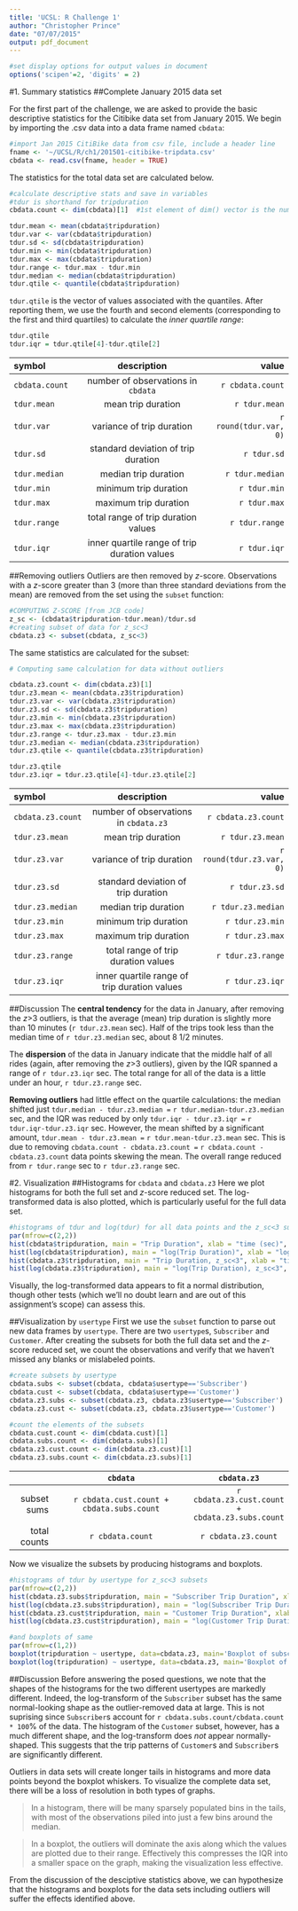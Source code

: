 ```yaml
---
title: 'UCSL: R Challenge 1'
author: "Christopher Prince"
date: "07/07/2015"
output: pdf_document
---
```


```r
#set display options for output values in document
options('scipen'=2, 'digits' = 2)
```

#1. Summary statistics
##Complete January 2015 data set

For the first part of the challenge, we are asked to provide the basic descriptive statistics for the Citibike data set from January 2015. We begin by importing the .csv data into a data frame named `cbdata`:

```r
#import Jan 2015 CitiBike data from csv file, include a header line
fname <- '~/UCSL/R/ch1/201501-citibike-tripdata.csv'
cbdata <- read.csv(fname, header = TRUE)
```

The statistics for the total data set are calculated below.

```r
#calculate descriptive stats and save in variables
#tdur is shorthand for tripduration
cbdata.count <- dim(cbdata)[1]  #1st element of dim() vector is the number of observations

tdur.mean <- mean(cbdata$tripduration)
tdur.var <- var(cbdata$tripduration)
tdur.sd <- sd(cbdata$tripduration)
tdur.min <- min(cbdata$tripduration)
tdur.max <- max(cbdata$tripduration)
tdur.range <- tdur.max - tdur.min
tdur.median <- median(cbdata$tripduration)
tdur.qtile <- quantile(cbdata$tripduration)
```

`tdur.qtile` is the vector of values associated with the quantiles. After reporting them, we use the fourth and second elements (corresponding to the first and third quartiles) to calculate the *inner quartile range*:

```r
tdur.qtile
tdur.iqr = tdur.qtile[4]-tdur.qtile[2]
```

|symbol         |description                        |value           |
|:--------------|:---------------------------------:|---------------:|
|`cbdata.count` |number of observations in `cbdata` |`r cbdata.count`|
|`tdur.mean`    |mean trip duration                 |`r tdur.mean`   |  
|`tdur.var`     |variance of trip duration          |`r round(tdur.var, 0)`|
|`tdur.sd`      |standard deviation of trip duration|`r tdur.sd`     |
|`tdur.median`  |median trip duration               |`r tdur.median` |
|`tdur.min`     |minimum trip duration              |`r tdur.min`    |
|`tdur.max`     |maximum trip duration              |`r tdur.max`    |
|`tdur.range`   |total range of trip duration values|`r tdur.range`  |
|`tdur.iqr`     |inner quartile range of trip duration values|`r tdur.iqr`|

##Removing outliers
Outliers are then removed by *z*-score. Observations with a *z*-score greater than 3 (more than three standard deviations from the mean) are removed from the set using the `subset` function:

```r

#COMPUTING Z-SCORE [from JCB code]
z_sc <- (cbdata$tripduration-tdur.mean)/tdur.sd
#creating subset of data for z_sc<3
cbdata.z3 <- subset(cbdata, z_sc<3)
```

The same statistics are calculated for the subset:

```r
# Computing same calculation for data without outliers

cbdata.z3.count <- dim(cbdata.z3)[1]
tdur.z3.mean <- mean(cbdata.z3$tripduration)
tdur.z3.var <- var(cbdata.z3$tripduration)
tdur.z3.sd <- sd(cbdata.z3$tripduration)
tdur.z3.min <- min(cbdata.z3$tripduration)
tdur.z3.max <- max(cbdata.z3$tripduration)
tdur.z3.range <- tdur.z3.max - tdur.z3.min
tdur.z3.median <- median(cbdata.z3$tripduration)
tdur.z3.qtile <- quantile(cbdata.z3$tripduration)

tdur.z3.qtile
tdur.z3.iqr = tdur.z3.qtile[4]-tdur.z3.qtile[2]

```

|symbol         |description                        |value           |
|:--------------|:---------------------------------:|---------------:|
|`cbdata.z3.count` |number of observations in `cbdata.z3` |`r cbdata.z3.count`|
|`tdur.z3.mean`    |mean trip duration                 |`r tdur.z3.mean`   |  
|`tdur.z3.var`     |variance of trip duration          |`r round(tdur.z3.var, 0)`|
|`tdur.z3.sd`      |standard deviation of trip duration|`r tdur.z3.sd`     |
|`tdur.z3.median`  |median trip duration               |`r tdur.z3.median` |
|`tdur.z3.min`     |minimum trip duration              |`r tdur.z3.min`    |
|`tdur.z3.max`     |maximum trip duration              |`r tdur.z3.max`    |
|`tdur.z3.range`   |total range of trip duration values|`r tdur.z3.range`  |
|`tdur.z3.iqr`     |inner quartile range of trip duration values|`r tdur.z3.iqr`|

##Discussion
The **central tendency** for the data in January, after removing the *z*>3 outliers, is that the average (mean) trip duration is slightly more than 10 minutes (`r tdur.z3.mean` sec). Half of the trips took less than the median time of `r tdur.z3.median` sec, about 8 1/2 minutes.

The **dispersion** of the data in January indicate that the middle half of all rides (again, after removing the *z*>3 outliers), given by the IQR spanned a range of `r tdur.z3.iqr` sec. The total range for all of the data is a little under an hour, `r tdur.z3.range` sec.

**Removing outliers** had little effect on the quartile calculations: the median shifted just `tdur.median - tdur.z3.median = ` `r tdur.median-tdur.z3.median` sec, and the IQR was reduced by only `tdur.iqr - tdur.z3.iqr = ` `r tdur.iqr-tdur.z3.iqr` sec. However, the mean shifted by a significant amount, `tdur.mean - tdur.z3.mean = ` `r tdur.mean-tdur.z3.mean` sec. This is due to removing `cbdata.count - cbdata.z3.count =` `r cbdata.count - cbdata.z3.count` data points skewing the mean. The overall range reduced from `r tdur.range` sec to `r tdur.z3.range` sec.

#2. Visualization
##Histograms for `cbdata` and `cbdata.z3`
Here we plot histograms for both the full set and *z*-score reduced set. The log-transformed data is also plotted, which is particularly useful for the full data set.

```r
#histograms of tdur and log(tdur) for all data points and the z_sc<3 subset
par(mfrow=c(2,2))
hist(cbdata$tripduration, main = "Trip Duration", xlab = "time (sec)", col='blue')
hist(log(cbdata$tripduration), main = "log(Trip Duration)", xlab = "log(time (sec))", col='blue')
hist(cbdata.z3$tripduration, main = "Trip Duration, z_sc<3", xlab = "time (sec)", col='orange')
hist(log(cbdata.z3$tripduration), main = "log(Trip Duration), z_sc<3", xlab = "log(time (sec))", col='orange')
```

Visually, the log-transformed data appears to fit a normal distribution, though other tests (which we'll no doubt learn and are out of this assignment's scope) can assess this.

##Visualization by `usertype`
First we use the `subset` function to parse out new data frames by `usertype`. There are two `usertype`s, `Subscriber` and `Customer`. After creating the subsets for both the full data set and the *z*-score reduced set, we count the observations and verify that we haven't missed any blanks or mislabeled points.

```r
#create subsets by usertype
cbdata.subs <- subset(cbdata, cbdata$usertype=='Subscriber')
cbdata.cust <- subset(cbdata, cbdata$usertype=='Customer')
cbdata.z3.subs <- subset(cbdata.z3, cbdata.z3$usertype=='Subscriber')
cbdata.z3.cust <- subset(cbdata.z3, cbdata.z3$usertype=='Customer')

#count the elements of the subsets
cbdata.cust.count <- dim(cbdata.cust)[1]
cbdata.subs.count <- dim(cbdata.subs)[1]
cbdata.z3.cust.count <- dim(cbdata.z3.cust)[1]
cbdata.z3.subs.count <- dim(cbdata.z3.subs)[1]
```

|            |`cbdata`                             |`cbdata.z3`            |
|-----------:|:-----------------------------------:|:---------------------:|
|subset sums |`r cbdata.cust.count + cbdata.subs.count`|`r cbdata.z3.cust.count + cbdata.z3.subs.count`|
|total counts|`r cbdata.count`                         |`r cbdata.z3.count`|

Now we visualize the subsets by producing histograms and boxplots.
```r
#histograms of tdur by usertype for z_sc<3 subsets
par(mfrow=c(2,2))
hist(cbdata.z3.subs$tripduration, main = "Subscriber Trip Duration", xlab = "time (sec)", col='green')
hist(log(cbdata.z3.subs$tripduration), main = "log(Subscriber Trip Duration)", xlab = "log(time (sec))", col='green')
hist(cbdata.z3.cust$tripduration, main = "Customer Trip Duration", xlab = "time (sec)", col='red')
hist(log(cbdata.z3.cust$tripduration), main = "log(Customer Trip Duration)", xlab = "log(time (sec))", col='red')

#and boxplots of same
par(mfrow=c(1,2))
boxplot(tripduration ~ usertype, data=cbdata.z3, main='Boxplot of subscriber Trip Duration', ylab='time(sec)')
boxplot(log(tripduration) ~ usertype, data=cbdata.z3, main='Boxplot of subscriber Trip Duration', ylab='log(time(sec))')
```

##Discussion
Before answering the posed questions, we note that the shapes of the histograms for the two different usertypes are markedly different. Indeed, the log-transform of the `Subscriber` subset has the same normal-looking shape as the outlier-removed data at large. This is not suprising since `Subscriber`s account for `r cbdata.subs.count/cbdata.count * 100`% of the data. The histogram of the `Customer` subset, however, has a much different shape, and the log-transform does *not* appear normally-shaped. This suggests that the trip patterns of `Customer`s and `Subscriber`s are significantly different.

Outliers in data sets will create longer tails in histograms and more data points beyond the boxplot whiskers. To visualize the complete data set, there will be a loss of resolution in both types of graphs. 

> In a histogram, there will be many sparsely populated bins in the tails, with most of the observations piled into just a few bins around the median.

> In a boxplot, the outliers will dominate the axis along which the values are plotted due to their range. Effectively this compresses the IQR into a smaller space on the graph, making the visualization less effective. 

From the discussion of the desciptive statistics above, we can hypothesize that the histograms and boxplots for the data sets including outliers will suffer the effects identified above.
